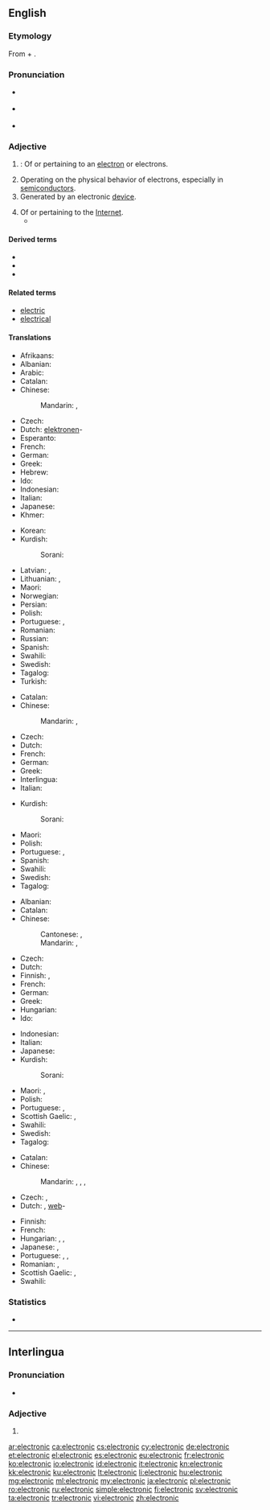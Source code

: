 ==English==

===Etymology===
From {{m|en|electron}} + {{m|en|-ic}}.

===Pronunciation===
* {{a|RP}} {{IPA|/ˌɛl.ɛkˈtɹɒn.ɪk/|/ˌɛl.ɪkˈtɹɒn.ɪk/|/ɪˌlɛkˈtɹɒn.ɪk/|lang=en}}
* {{a|GA}} {{IPA|/ɪˌlɛkˈtɹɑn.ɪk/|/ˌiː.lɛkˈtɹɑn.ɪk/|lang=en}}
* {{audio|en-us-electronic.ogg|Audio (US)|lang=en}}

===Adjective===
{{en-adj|-}}

# {{label|en|physics|chemistry}}: Of or pertaining to an [[electron]] or electrons.
# Operating on the physical behavior of electrons, especially in [[semiconductor]]s.
# Generated by an electronic [[device]].
#: {{ux|en|'''electronic''' music}}
# Of or pertaining to the [[Internet]].
#* {{quote-magazine|title=No hiding place
|date=2013-05-25|volume=407|issue=8837|page=74|magazine={{w|The Economist}}
|url=http://www.economist.com/news/science-and-technology/21578357-plan-assess-peoples-personal-characteristics-their-twitter-streams-no
|passage=In America alone, people spent $170 billion on “direct marketing”—junk mail of both the physical and '''electronic''' varieties—last year. Yet of those who received unsolicited adverts through the post, only 3% bought anything as a result.}}

====Derived terms====
{{lookfrom|electronic}}
* {{l|en|electronification}}
* {{l|en|electronified}}
* {{l|en|electronify}}

====Related terms====
* [[electric]]
* [[electrical]]

====Translations====
{{trans-top|pertaining to electrons}}
* Afrikaans: {{t|af|elektroniese}}
* Albanian: {{t|sq|elektronik|m}}
* Arabic: {{t|ar|إِلِكْتْرُونِي|tr=ʾiliktrōniyy}}
* Catalan: {{t+|ca|electrònic}}
* Chinese:
*: Mandarin: {{t+|cmn|電子|alt=電子的|tr=diànzǐ de|sc=Hani}}, {{t+|cmn|电子|alt=电子的|tr=diànzǐ de|sc=Hani}}
* Czech: {{t|cs|elektronový}}
* Dutch: [[elektronen]]-
* Esperanto: {{t|eo|elektronika}}
* French: {{t+|fr|électronique}}
* German: {{t+|de|elektronisch}}
* Greek: {{t+|el|ηλεκτρονιακός}}
* Hebrew: {{t+|he|אלקטרוני|tr=elektróni}}
* Ido: {{t|io|elektronala}}
* Indonesian: {{t+|id|elektronik}}
* Italian: {{t+|it|elettronico}}
* Japanese: {{t+|ja|電子|tr=でんし, denshi}}
* Khmer: {{t+|km|អស្យាណូ|sc=Khmr|tr=a’syaanoo}}
{{trans-mid}}
* Korean: {{t+|ko|전자|sc=Hang}}
* Kurdish:
*: Sorani: {{t|ku|ئه‌لیکترۆنی|tr=elictroni|sc=ku-Arab}}
* Latvian: {{t|lv|elektonisks|m}}, {{t|lv|elektroniska|f}}
* Lithuanian: {{t|lt|elektoninis|m}}, {{t|lt|elekroninė|f}}
* Maori: {{t|mi|tāhiko}}
* Norwegian: {{t+|no|elektronisk}}
* Persian: {{t+|fa|الکترونی|tr=elekteroni|sc=fa-Arab}}
* Polish: {{t|pl|elektronowy|m}}
* Portuguese: {{t+|pt|eletrónico}} {{qualifier|Portugal}}, {{t+|pt|eletrônico}} {{qualifier|Brazil}}
* Romanian: {{t+|ro|electronic}}
* Russian: {{t+|ru|электро́нный}}
* Spanish: {{t+|es|electrónico}}
* Swahili: {{t+|sw|ektroniki}}
* Swedish: {{t|sv|elektron-}}
* Tagalog: {{t|tl|dagisikin}}
* Turkish: {{t+|tr|elektronik}}
{{trans-bottom}}

{{trans-top|operating on behavior of electrons}}
* Catalan: {{t+|ca|electrònic}}
* Chinese:
*: Mandarin: {{t+|cmn|電子|alt=電子的|tr=diànzǐ de|sc=Hani}}, {{t+|cmn|电子|alt=电子的|tr=diànzǐ de|sc=Hani}}
* Czech: {{t|cs|elektronový}}
* Dutch: {{t+|nl|elektronisch}}
* French: {{t+|fr|électronique|m|f}}
* German: {{t+|de|elektronisch}}
* Greek: {{t+|el|ηλεκτρονικός}}
* Interlingua: {{t|ia|electronic}}
* Italian: {{t+|it|elettronico}}
{{trans-mid}}
* Kurdish:
*: Sorani: {{t|ku|ئه‌لیکترۆنی|tr=elictroni|sc=ku-Arab}}
* Maori: {{t|mi|tāhiko}}
* Polish: {{t+|pl|elektroniczny|m}}
* Portuguese: {{t+|pt|eletrónico}} {{qualifier|Portugal}}, {{t+|pt|eletrônico}} {{qualifier|Brazil}}
* Spanish: {{t+|es|electrónico}}
* Swahili: {{t+|sw|ektroniki}}
* Swedish: {{t+|sv|elektronisk}}
* Tagalog: {{t|tl|dagisikin}}
{{trans-bottom}}

{{trans-top|generated by electronic device}}
* Albanian: {{t|sq|elektronik|m}}
* Catalan: {{t+|ca|electrònic}}
* Chinese:
*: Cantonese: {{t|yue|電子|sc=Hani}}, {{t|yue|电子|tr=din6 zi2|sc=Hani}}
*: Mandarin: {{t+|cmn|電子|alt=電子的|tr=diànzǐ de|sc=Hani}}, {{t+|cmn|电子|alt=电子的|tr=diànzǐ de|sc=Hani}}
* Czech: {{t+|cs|elektronický}}
* Dutch: {{t+|nl|elektronisch}}
* Finnish: {{t+|fi|sähköinen}}, {{t|fi|sähköiset|p}}
* French: {{t+|fr|électronique|m|f}}
* German: {{t+|de|elektronisch}}
* Greek: {{t+|el|ηλεκτρονικός}}
* Hungarian: {{t+|hu|elektronikus}}
* Ido: {{t+|io|elektronika}}
{{trans-mid}}
* Indonesian: {{t+|id|elektronik}}
* Italian: {{t+|it|elettronico}}
* Japanese: {{t+|ja|電子|tr=denshi|sc=Jpan}}
* Kurdish:
*: Sorani: {{t|ku|ئه‌لیکترۆنی|tr=elictroni|sc=ku-Arab}}
* Maori: {{t|mi|tāhiko}}, {{t|mi|tāhiko}}
* Polish: {{t+|pl|elektroniczny|m}}
* Portuguese: {{t+|pt|eletrónico}} {{qualifier|Portugal}}, {{t+|pt|eletrônico}} {{qualifier|Brazil}}
* Scottish Gaelic: {{t|gd|dealanach}}, {{t|gd|dealain}}
* Swahili: {{t+|sw|ektroniki}}
* Swedish: {{t+|sv|elektronisk}}
* Tagalog: {{t|tl|dagisikin}}
{{trans-bottom}}

{{trans-top|of or pertaining to the Internet}}
* Catalan: {{t+|ca|electrònic}}
* Chinese:
*: Mandarin: {{t+|cmn|電子|alt=電子的|tr=diànzǐ de|sc=Hani}}, {{t+|cmn|电子|alt=电子的|tr=diànzǐ de|sc=Hani}}, {{t|cmn|網絡|alt=網絡的|tr=wǎngluò de|sc=Hani}}, {{t+|cmn|网络|alt=网络的|tr=wǎngluò de|sc=Hani}}
* Czech: {{t+|cs|elektronický}}, {{t+|cs|internetový}}
* Dutch: {{t+|nl|virtueel}}, [[web]]-
{{trans-mid}}
* Finnish: {{t+|fi|sähköinen}}
* French: {{t+|fr|électronique|m|f}}
* Hungarian: {{t+|hu|elektronikus}}, {{t|hu|internetes}}, {{t+|hu|online}}
* Japanese: {{t+|ja|電子|tr=denshi|sc=Jpan}}, {{t+|ja|電脳|tr=dennō|sc=Jpan}}
* Portuguese: {{t+|pt|eletrónico}} {{qualifier|Portugal}}, {{t+|pt|eletrônico}} {{qualifier|Brazil}}, {{t+|pt|online}}
* Romanian: {{t|ro|de Internet}}, {{t+|ro|electronic|m}}
* Scottish Gaelic: {{t|gd|dealanach}}, {{t|gd|dealain}}
* Swahili: {{t+|sw|ektroniki}}
{{trans-bottom}}

===Statistics===
* {{rank|account|party|sight|455|electronic|sea|necessary|idea}}

----

==Interlingua==

===Pronunciation===
* {{IPA|/e.lekˈtɾo.nik/|lang=ia}}

===Adjective===
{{ia-adj|-}}

# {{l|en|electronic}}

[[ar:electronic]]
[[ca:electronic]]
[[cs:electronic]]
[[cy:electronic]]
[[de:electronic]]
[[et:electronic]]
[[el:electronic]]
[[es:electronic]]
[[eu:electronic]]
[[fr:electronic]]
[[ko:electronic]]
[[io:electronic]]
[[id:electronic]]
[[it:electronic]]
[[kn:electronic]]
[[kk:electronic]]
[[ku:electronic]]
[[lt:electronic]]
[[li:electronic]]
[[hu:electronic]]
[[mg:electronic]]
[[ml:electronic]]
[[my:electronic]]
[[ja:electronic]]
[[pl:electronic]]
[[ro:electronic]]
[[ru:electronic]]
[[simple:electronic]]
[[fi:electronic]]
[[sv:electronic]]
[[ta:electronic]]
[[tr:electronic]]
[[vi:electronic]]
[[zh:electronic]]